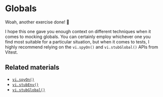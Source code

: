 # Globals

Woah, another exercise done! :tada:

I hope this one gave you enough context on different techniques when it comes to mocking globals. You can certainly employ whichever one you find most suitable for a particular situation, but when it comes to tests, I highly recommend relying on the `vi.spyOn()` and `vi.stubGlobal()` APIs from Vitest.

## Related materials

- [`vi.spyOn()`](https://vitest.dev/api/vi.html#vi-spyon)
- [`vi.stubEnv()`](https://vitest.dev/api/vi.html#vi-stubenv)
- [`vi.stubGlobal()`](https://vitest.dev/api/vi.html#vi-stubglobal)
